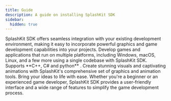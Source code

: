 ```yaml
---
title: Guide
description: A guide on installing SplashKit SDK
sidebar:
  hidden: true
---
```






<CardGrid>
  <Card title="Windows" icon="raphael:windows">
    SplashKit SDK offers seamless integration with your existing development
    environment, making it easy to incorporate powerful graphics and game
    development capabilities into your projects.
    <LinkCard
	title="Installation Guide"
    href="/installation/windows/mingw/"
/>
  </Card>
  <Card title="MacOS" icon="ic:baseline-apple">
    Develop games and applications that run on multiple platforms, including
    Windows, macOS, Linux, and a few more using a single codebase with SplashKit
    SDK. Supports **C++, C# and python** .
      <LinkCard
    title="Installation Guide"
    href="/installation/macos/"
  />
  </Card>
  <Card title="Linux" icon="logos:linux-tux">
    Create stunning visuals and captivating animations with SplashKit's
    comprehensive set of graphics and animation tools. Bring your ideas to life
    with ease.
  <LinkCard
    title="Installation Guide"
    href="/installation/linux/"
  />
  </Card>
  <Card title="Virtual Machine" icon="carbon:virtual-machine">
    Whether you're a beginner or an experienced game developer, SplashKit SDK
    provides a user-friendly interface and a wide range of features to simplify
    the game development process.
      <LinkCard
    title="Installation Guide"
    href="/installation/virtual-machine/"
  />
  </Card>
</CardGrid>

<CardAnimation client:only />